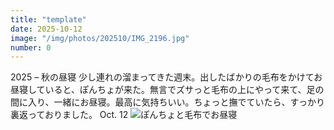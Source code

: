 ```yaml
---
title: "template"
date: 2025-10-12
image: "/img/photos/202510/IMG_2196.jpg"
number: 0
---
```




<Sheet bkg="#301201" color="#fff">
  <Title level={1} color="#fff" size="l" row="17">Blanket on Blanket</Title>
  <RunningHead position="right-center">2025 – 秋の昼寝</RunningHead>
  <Caption color="#111" position="top-left" isBackground={true}>
    少し連れの溜まってきた週末。出したばかりの毛布をかけてお昼寝していると、ぽんちょが来た。無言でズサっと毛布の上にやって来て、足の間に入り、一緒にお昼寝。最高に気持ちいい。ちょっと撫でていたら、すっかり裏返っておりました。
  </Caption>
  <Nombre position="bottom-left">Oct. 12</Nombre>
  <Image src="/img/photos/202510/IMG_2196.jpg" alt="ぽんちょと毛布でお昼寝" size="full" />
</Sheet>
